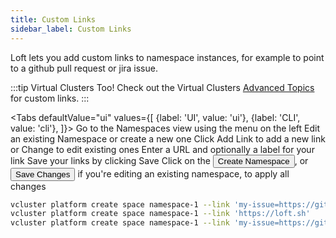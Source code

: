 ```yaml
---
title: Custom Links
sidebar_label: Custom Links
---
```



Loft lets you add custom links to namespace instances, for example to point to a github pull request or jira issue.

:::tip Virtual Clusters Too!
Check out the Virtual Clusters [Advanced Topics ](../../virtual-clusters/advanced/custom-links) for custom links.
:::

<Tabs
    defaultValue="ui"
    values={[
        {label: 'UI', value: 'ui'},
        {label: 'CLI', value: 'cli'},
    ]}>
    <TabItem value="ui">
      <Step>
        Go to the <NavStep>Namespaces</NavStep> view using the menu on the left
      </Step>
      <Step>
        Edit an existing Namespace or create a new one
      </Step>
      <Step>
        Click <Label>Add Link</Label> to add a new link or <Label>Change</Label> to edit existing ones
      </Step>
      <Step>
        Enter a URL and optionally a label for your link
      </Step>
      <Step>
        Save your links by clicking <Label>Save</Label>
      </Step>
      <Step>
        Click on the <Button>Create Namespace</Button>,
        or <Button>Save Changes</Button> if you're editing an existing namespace,
        to apply all changes
      </Step>
    </TabItem>
<TabItem value="cli">

```bash
vcluster platform create space namespace-1 --link 'my-issue=https://github.com/kubernetes/kubernetes/pull/1234'
vcluster platform create space namespace-1 --link 'https://loft.sh'
vcluster platform create space namespace-1 --link 'my-issue=https://github.com/kubernetes/kubernetes/pull/1234,documentation=https://example.com/docs'
```

</TabItem>
</Tabs>
